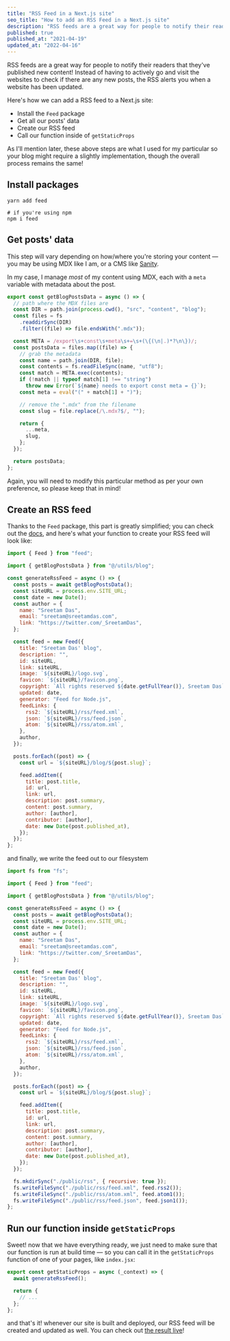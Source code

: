 ```yaml
---
title: "RSS Feed in a Next.js site"
seo_title: "How to add an RSS Feed in a Next.js site"
description: "RSS feeds are a great way for people to notify their readers that they've published new content! Here's how to add an RSS feed for a Next.js site"
published: true
published_at: "2021-04-19"
updated_at: "2022-04-16"
---
```


RSS feeds are a great way for people to notify their readers that they've published new content! Instead of having to actively go and visit the websites to check if there are any new posts, the RSS alerts you when a website has been updated.

Here's how we can add a RSS feed to a Next.js site:

- Install the `Feed` package
- Get all our posts' data
- Create our RSS feed
- Call our function inside of `getStaticProps`

As I'll mention later, these above steps are what I used for my particular so your blog might require a slightly implementation, though the overall process remains the same!

## Install packages

```shell
yarn add feed

# if you're using npm
npm i feed
```

## Get posts' data

This step will vary depending on how/where you're storing your content — you may be using MDX like I am, or a CMS like [Sanity](https://www.sanity.io).

In my case, I manage _most_ of my content using MDX, each with a `meta` variable with metadata about the post.

```js
export const getBlogPostsData = async () => {
  // path where the MDX files are
  const DIR = path.join(process.cwd(), "src", "content", "blog");
  const files = fs
    .readdirSync(DIR)
    .filter((file) => file.endsWith(".mdx"));

  const META = /export\s+const\s+meta\s+=\s+(\{(\n|.)*?\n\})/;
  const postsData = files.map((file) => {
    // grab the metadata
    const name = path.join(DIR, file);
    const contents = fs.readFileSync(name, "utf8");
    const match = META.exec(contents);
    if (!match || typeof match[1] !== "string")
      throw new Error(`${name} needs to export const meta = {}`);
    const meta = eval("(" + match[1] + ")");

    // remove the ".mdx" from the filename
    const slug = file.replace(/\.mdx?$/, "");

    return {
      ...meta,
      slug,
    };
  });

  return postsData;
};
```

Again, you will need to modify this particular method as per your own preference, so please keep that in mind!

## Create an RSS feed

Thanks to the `Feed` package, this part is greatly simplified; you can check out the [docs](https://github.com/jpmonette/feed#example), and here's what your function to create your RSS feed will look like:

```js
import { Feed } from "feed";

import { getBlogPostsData } from "@/utils/blog";

const generateRssFeed = async () => {
  const posts = await getBlogPostsData();
  const siteURL = process.env.SITE_URL;
  const date = new Date();
  const author = {
    name: "Sreetam Das",
    email: "sreetam@sreetamdas.com",
    link: "https://twitter.com/_SreetamDas",
  };

  const feed = new Feed({
    title: "Sreetam Das' blog",
    description: "",
    id: siteURL,
    link: siteURL,
    image: `${siteURL}/logo.svg`,
    favicon: `${siteURL}/favicon.png`,
    copyright: `All rights reserved ${date.getFullYear()}, Sreetam Das`,
    updated: date,
    generator: "Feed for Node.js",
    feedLinks: {
      rss2: `${siteURL}/rss/feed.xml`,
      json: `${siteURL}/rss/feed.json`,
      atom: `${siteURL}/rss/atom.xml`,
    },
    author,
  });

  posts.forEach((post) => {
    const url = `${siteURL}/blog/${post.slug}`;

    feed.addItem({
      title: post.title,
      id: url,
      link: url,
      description: post.summary,
      content: post.summary,
      author: [author],
      contributor: [author],
      date: new Date(post.published_at),
    });
  });
};
```

and finally, we write the feed out to our filesystem

```js highlight="1,48-51"
import fs from "fs";

import { Feed } from "feed";

import { getBlogPostsData } from "@/utils/blog";

const generateRssFeed = async () => {
  const posts = await getBlogPostsData();
  const siteURL = process.env.SITE_URL;
  const date = new Date();
  const author = {
    name: "Sreetam Das",
    email: "sreetam@sreetamdas.com",
    link: "https://twitter.com/_SreetamDas",
  };

  const feed = new Feed({
    title: "Sreetam Das' blog",
    description: "",
    id: siteURL,
    link: siteURL,
    image: `${siteURL}/logo.svg`,
    favicon: `${siteURL}/favicon.png`,
    copyright: `All rights reserved ${date.getFullYear()}, Sreetam Das`,
    updated: date,
    generator: "Feed for Node.js",
    feedLinks: {
      rss2: `${siteURL}/rss/feed.xml`,
      json: `${siteURL}/rss/feed.json`,
      atom: `${siteURL}/rss/atom.xml`,
    },
    author,
  });

  posts.forEach((post) => {
    const url = `${siteURL}/blog/${post.slug}`;

    feed.addItem({
      title: post.title,
      id: url,
      link: url,
      description: post.summary,
      content: post.summary,
      author: [author],
      contributor: [author],
      date: new Date(post.published_at),
    });
  });

  fs.mkdirSync("./public/rss", { recursive: true });
  fs.writeFileSync("./public/rss/feed.xml", feed.rss2());
  fs.writeFileSync("./public/rss/atom.xml", feed.atom1());
  fs.writeFileSync("./public/rss/feed.json", feed.json1());
};
```

## Run our function inside `getStaticProps`

Sweet! now that we have everything ready, we just need to make sure that our function is run at build time — so you can call it in the `getStaticProps` function of one of your pages, like `index.jsx`:

```jsx
export const getStaticProps = async (_context) => {
  await generateRssFeed();

  return {
    // ...
  };
};
```

and that's it! whenever our site is built and deployed, our RSS feed will be created and updated as well. You can check out [the result live](https://sreetamdas.com/rss/feed.xml)!
